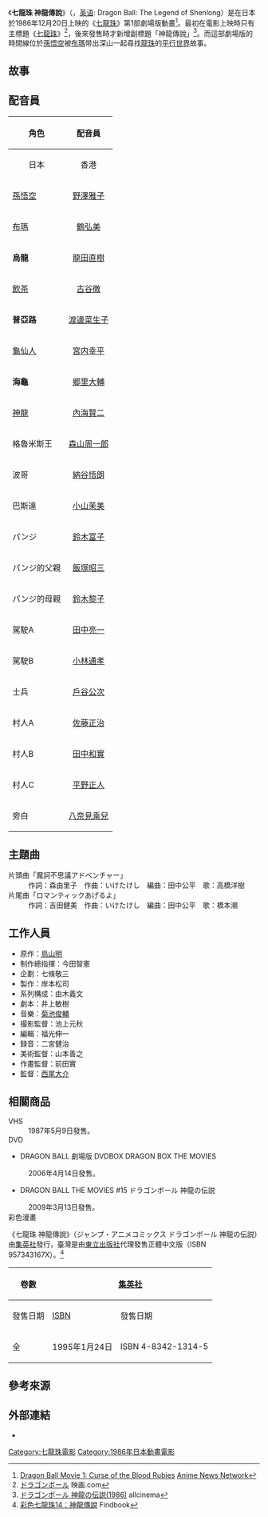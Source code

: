 {{noteTA|G1=DragonBall}}
{{電影資訊框
| 片名     = 七龍珠 神龍傳說
| 電影原名 = ドラゴンボール 神龍の伝説
| 圖像     = 
| 圖像大小 = 
| 圖像說明 = 
| 片名表記 = 
| 副標題   = 
| 導演     = [[西尾大介|西尾大介]]
| 監製     = 
| 製片     = 岸本松司
| 編劇     = 
| 劇本     = 井上敏樹
| 故事     = 
| 原著     = [[鳥山明|鳥山明]]
| 旁白     = [[八奈見乘兒|八奈見乘兒]]
| 統籌     = 由木義文
| 主演     = 
| 配樂     = [[菊池俊輔|菊池俊輔]]
| 主題曲   = 魔訶不思議アドベンチャー
| 片尾曲   = ロマンティックあげるよ
| 攝影     = 池上元秋
| 剪輯     = 福光伸一
| 製片商   = [[東映動畫|東映動畫]]
| 片長     = 50分
| 產地     = {{Flagicon|JPN}} 日本
| 語言     = 日語
| 上映日期 = {{Flagicon|JPN}} 1986年12月20日
| 發行商   = {{Flagicon|JPN}} 東映ビデオ<br>{{Flagicon|TWN}} [[木棉花國際|木棉花國際]]
| 發行日期 = {{Flagicon|JPN}} 1987年5月9日
| 公映許可 = 
| 預算     = 
| 票房     = 8億円
| 前集     = 
| 續集     = [[七龍珠_魔神城內的睡美人|七龍珠 魔神城內的睡美人]]
| 中國大陸片名 = 
| 香港片名 = 龍珠 神龍傳說
| 澳門片名 = 
| 臺灣片名 = 七龍珠 神龍傳說
| 新馬片名 = 
| 官方網站 = [https://web.archive.org/web/20090130013807/http://www.toei-anim.co.jp/ptr/dragonball/movie/ 劇場版ドラゴンボール ヒストリー]
}}
《'''七龍珠 神龍傳說'''》（{{lang-ja|ドラゴンボール 神龍の伝説}}，[[英语|英语]]: Dragon Ball: The Legend of Shenlong）是在日本於1986年12月20日上映的《[[七龍珠_(動畫)|七龍珠]]》第1部劇場版動畫<ref>[http://www.animenewsnetwork.com/encyclopedia/anime.php?id=1035 Dragon Ball Movie 1: Curse of the Blood Rubies] {{Wayback|url=http://www.animenewsnetwork.com/encyclopedia/anime.php?id=1035 |date=20161205013711 }}[[Anime_News_Network|Anime News Network]]{{en}}</ref>。最初在電影上映時只有主標題《[[七龍珠_(動畫)|七龍珠]]》<ref>[http://eiga.com/movie/41628/ ドラゴンボール] {{Wayback|url=http://eiga.com/movie/41628/ |date=20170110065636 }}映画.com{{ja}}</ref>，後來發售時才新增副標題「神龍傳說」<ref>[http://www.allcinema.net/prog/show_c.php?num_c=149984 ドラゴンボール 神龍の伝説(1986)] {{Wayback|url=http://www.allcinema.net/prog/show_c.php?num_c=149984 |date=20161220222011 }}allcinema{{ja}}</ref>。而這部劇場版的時間線位於[[孫悟空_(七龍珠)|孫悟空]]被[[布瑪|布瑪]]带出深山一起尋找[[神龍_(七龍珠)|龍珠]]的[[平行世界|平行世界]]故事。

==故事==

==配音員==
{{main|七龍珠角色列表}}

{| class="wikitable" style="font-size:small;" style="text-align:center"
! rowspan="2" |角色
!align="center" colspan="4"|配音員
|-
! rowspan="1" align="center"| {{flagicon|Japan}} 日本
! colspan="1" align="center"| {{flagicon|HKG}}香港
! colspan="1" align="center"| {{flagicon|TWN}}台灣
|-
| [[孫悟空_(七龍珠)|孫悟空]]||[[野澤雅子|野澤雅子]]||[[謝潔貞|謝潔貞]]||
|-
| [[布瑪|布瑪]]||[[鶴弘美|鶴弘美]] ||[[劉惠雲|劉惠雲]]||
|-
| '''烏龍'''||[[龍田直樹|龍田直樹]]||[[陳永信|陳永信]]||
|-
| [[飲茶_(七龍珠)|飲茶]]||[[古谷徹|古谷徹]]||[[張裕東|張裕東]]||
|-
| '''普亞路'''||[[渡邊菜生子|渡邊菜生子]]|| ||
|-
| [[龜仙人|龜仙人]]||[[宮内幸平|宮内幸平]]||[[陳曙光|陳曙光]]||
|-
| '''海龜'''||[[郷里大輔|郷里大輔]]||[[陳永信|陳永信]]||
|-
| [[神龍_(七龍珠)|神龍]]||[[內海賢二|內海賢二]]||[[張炳強|張炳強]]||
|-
| 格魯米斯王||[[森山周一郎|森山周一郎]]|| ||
|-
| 波哥||[[納谷悟朗|納谷悟朗]]|| ||
|-
| 巴斯達||[[小山茉美|小山茉美]]|| ||
|-
| パンジ||[[鈴木富子|鈴木富子]]|| ||
|-
| パンジ的父親||[[飯塚昭三|飯塚昭三]]|| ||
|-
| パンジ的母親||[[鈴木黎子|鈴木黎子]]|| ||
|-
| 駕駛A||[[田中亮一|田中亮一]]|| ||
|-
| 駕駛B||[[小林通孝|小林通孝]]|| ||
|-
| 士兵||[[戶谷公次|戶谷公次]]|| ||
|-
| 村人A||[[佐藤正治|佐藤正治]]|| ||
|-
| 村人B||[[田中和實|田中和實]]|| ||
|-
| 村人C||[[平野正人|平野正人]]|| ||
|-
| 旁白||[[八奈見乘兒|八奈見乘兒]]||[[陳永信|陳永信]]||
|}

==主題曲==
;片頭曲「魔訶不思議アドベンチャー」
:作詞：森由里子　作曲：いけたけし　編曲：田中公平　歌：高橋洋樹
;片尾曲「ロマンティックあげるよ」
:作詞：吉田健美　作曲：いけたけし　編曲：田中公平　歌：橋本潮

==工作人員==
*原作：[[鳥山明|鳥山明]]
*制作總指揮：今田智憲
*企劃：七條敬三
*製作：岸本松司
*系列構成：由木義文
*劇本：井上敏樹
*音樂：[[菊池俊輔|菊池俊輔]]
*撮影監督：池上元秋
*編輯：福光伸一
*録音：二宮健治
*美術監督：山本善之
*作畫監督：前田實
*監督：[[西尾大介|西尾大介]]

==相關商品==
;VHS
:1987年5月9日發售。
;DVD
*DRAGON BALL 劇場版 DVDBOX DRAGON BOX THE MOVIES
:2006年4月14日發售。
*DRAGON BALL THE MOVIES #15 ドラゴンボール 神龍の伝説
:2009年3月13日發售。
;彩色漫畫
《七龍珠 神龍傳說》（ジャンプ・アニメコミックス ドラゴンボール 神龍の伝説）由[[集英社|集英社]]發行，臺灣是由[[東立出版社|東立出版社]]代理發售正體中文版（ISBN 957343167X）。<ref>[http://comments.findbook.tw/book/9789573431671/basic 彩色七龍珠14：神龍傳說] {{Wayback|url=http://comments.findbook.tw/book/9789573431671/basic |date=20161220151837 }}Findbook{{zh-tw}}</ref>
{| class="wikitable" style="font-size:small;text-align:center"
!rowspan="2"| 卷數
!colspan="2"|{{flagicon|JPN}} [[集英社|集英社]]
!colspan="2"|{{flagicon|TWN}} [[東立出版社|東立出版社]]
|-
!發售日期!![[ISBN|ISBN]]!!發售日期!!ISBN
|-
!全
|1995年1月24日||ISBN 4-8342-1314-5
|1995年8月10日||ISBN 957-34-3167-X
|}

==參考來源==
{{reflist}}

==外部連結==
*{{imdb title}}

{{七龍珠}}

{{DEFAULTSORT:Dragon Ball}}
[[Category:七龍珠電影|Category:七龍珠電影]]
[[Category:1986年日本動畫電影|Category:1986年日本動畫電影]]